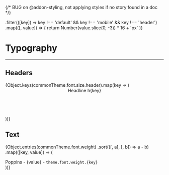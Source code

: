 



<Meta title="Typography" />

{/* BUG on @addon-styling, not applying styles if no story found in a doc */}

<div style={{ display: 'none' }}>
  <Story of={ButtonComponent.Default} />
</div>

  .filter(([key]) => key !== 'default' && key !== 'mobile' && key !== 'header')
  .map(([, value]) => {
    return Number(value.slice(0, -3)) * 16 + 'px'
  })


# Typography

---

## Headers

<div className="sb-unstyled">
  {Object.keys(commonTheme.font.size.header).map(key => (
    <div key={key}>
      <Header as={`h${key}`}>Headline h{key}</Header> <br />
    </div>
  ))}
</div>

## Text

{Object.entries(commonTheme.font.weight)
.sort(([, a], [, b]) => a - b)
.map(([key, value]) => (

<div key={value}>
  Poppins - {value} - <code>theme.font.weight.{key}</code> <br />
  <Typeset fontFamily="Poppins" fontWeight={value} fontSizes={fontSizes} />
</div>
))}
